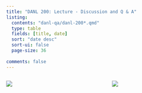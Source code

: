 ```yaml
---
title: "DANL 200: Lecture - Discussion and Q & A"
listing:
  contents: "danl-qa/danl-200*.qmd"
  type: table
  fields: [title, date]
  sort: "date desc"
  sort-ui: false
  page-size: 36
  
comments: false
---
```


::::{.columns}
::: {.column width="47.5%"}
![](img/coding-dog2.png)
:::

::: {.column width="5%"}
:::

::: {.column width="47.5%"}
![](img/coding-cat.png)
:::

::::